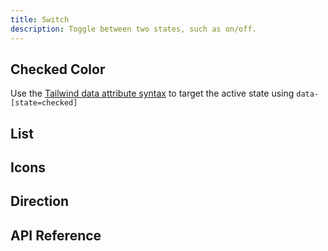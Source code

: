 ```yaml
---
title: Switch
description: Toggle between two states, such as on/off.
---
```













<Framework id="svelte">
	<Preview files={{ 'app.svelte': DefaultSvelteRaw }} client:visible>
		<DefaultSvelte client:visible />
	</Preview>
</Framework>
<Framework id="react">
	<Preview files={{ 'app.tsx': DefaultReactRaw }} client:visible>
		<DefaultReact client:visible />
	</Preview>
</Framework>

## Checked Color

Use the [Tailwind data attribute syntax](https://tailwindcss.com/docs/hover-focus-and-other-states#data-attributes) to target the active state using `data-[state=checked]`

<Framework id="svelte">
	<Preview files={{ 'app.svelte': ColorsSvelteRaw }} client:visible>
		<ColorsSvelte client:visible />
	</Preview>
</Framework>
<Framework id="react">
	<Preview files={{ 'app.tsx': ColorsReactRaw }} client:visible>
		<ColorsReact client:visible />
	</Preview>
</Framework>

## List

<Framework id="svelte">
	<Preview files={{ 'app.svelte': ListSvelteRaw }} client:visible>
		<ListSvelte client:visible />
	</Preview>
</Framework>
<Framework id="react">
	<Preview files={{ 'app.tsx': ListReactRaw }} client:visible>
		<ListReact client:visible />
	</Preview>
</Framework>

## Icons

<Framework id="svelte">
	<Preview files={{ 'app.svelte': ThumbIconsSvelteRaw }} client:visible>
		<ThumbIconsSvelte client:visible />
	</Preview>
</Framework>
<Framework id="react">
	<Preview files={{ 'app.tsx': ThumbIconsReactRaw }} client:visible>
		<ThumbIconsReact client:visible />
	</Preview>
</Framework>

## Direction

<Framework id="svelte">
	<Preview files={{ 'app.svelte': DirSvelteRaw }} client:visible>
		<DirSvelte client:visible />
	</Preview>
</Framework>
<Framework id="react">
	<Preview files={{ 'app.tsx': DirReactRaw }} client:visible>
		<DirReact client:visible />
	</Preview>
</Framework>

## API Reference

<ApiTable />
